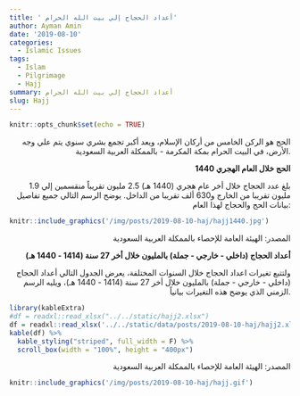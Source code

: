 ```yaml
---
title: ' أعداد الحجاج إلي بيت الله الحرام' 
author: Ayman Amin
date: '2019-08-10'
categories:
  - Islamic Issues 
tags:
  - Islam
  - Pilgrimage
  - Hajj
summary: أعداد الحجاج إلي بيت الله الحرام  
slug: Hajj
---
```




```r
knitr::opts_chunk$set(echo = TRUE)
```

<p align="right">
الحج هو الركن الخامس من أركان الإسلام، ويعد أكبر تجمع بشري سنوي يتم علي وجه الأرض، في البيت الحرام بمكة المكرمة - بالممكلة العربية السعودية.
</p>

<p align="right">
**الحج خلال العام الهجري 1440**
</p>

<p align="right">
بلغ عدد الحجاج خلال أخر عام هجري (1440 هـ) 2.5 مليون تقريباً منقسمين إلي 1.9 مليون تقريبا من الخارج و630 ألف تقريبا من الداخل.
يوضح الرسم التالي جميع تفاصيل بيانات الحج والحجاج لهذا العام:
</p>



```r
knitr::include_graphics('/img/posts/2019-08-10-haj/hajj1440.jpg')
```
<p align="right">
المصدر: الهيئة العامة للإحصاء بالممكلة العربية السعودية
</p>


<p align="right">
**أعداد الحجاج (داخلي - خارجي - جملة) بالمليون خلال أخر 27 سنة (1414 - 1440 هـ)**
</p>

<p align="right">
ولتتبع تغيرات اعداد الحجاج خلال السنوات المختلفة، يعرض الجدول التالي أعداد الحجاج (داخلي - خارجي - جملة) بالمليون خلال أخر 27 سنة (1414 - 1440 هـ)، 
ويليه الرسم الزمني الذي يوضح هذه التغيرات بيانياً.   
</p> 


```r
library(kableExtra)
#df = readxl::read_xlsx("../../static/hajj2.xlsx")
df = readxl::read_xlsx('../../static/data/posts/2019-08-10-haj/hajj2.xlsx')
kable(df) %>%
  kable_styling("striped", full_width = F) %>%
  scroll_box(width = "100%", height = "400px")
```
<p align="right">
المصدر: الهيئة العامة للإحصاء بالممكلة العربية السعودية
</p>



```r
knitr::include_graphics('/img/posts/2019-08-10-haj/hajj.gif')
```